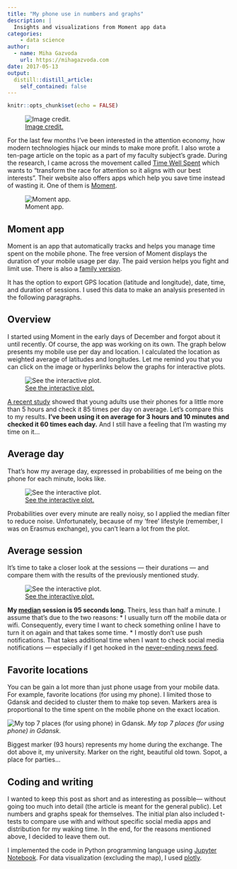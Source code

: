 ```yaml
---
title: "My phone use in numbers and graphs"
description: |
  Insights and visualizations from Moment app data
categories:
    - data science
author:
  - name: Miha Gazvoda
    url: https://mihagazvoda.com
date: 2017-05-13
output:
  distill::distill_article:
    self_contained: false
---
```


```r
knitr::opts_chunk$set(echo = FALSE)
```

![[Image credit.](http://abcnews.go.com/US/apps-secretly-spy-cellphone/story?id=34950812)](https://cdn-images-1.medium.com/max/3200/1*HMOfjOwtbLoHEcYJb2Gs7w.jpeg)

For the last few months I’ve been interested in the attention economy, how modern technologies hijack our minds to make more profit. I also wrote a ten-page article on the topic as a part of my faculty subject’s grade. During the research, I came across the movement called [Time Well Spent](http://www.timewellspent.io/) which wants to “transform the race for attention so it aligns with our best interests”. Their website also offers apps which help you save time instead of wasting it. One of them is [Moment](https://inthemoment.io/).

![Moment app.](https://cdn-images-1.medium.com/max/2000/1*1gKqtcYtiw6mguy_t75l1A.png)

## Moment app

Moment is an app that automatically tracks and helps you manage time spent on the mobile phone. The free version of Moment displays the duration of your mobile usage per day. The paid version helps you fight and limit use. There is also a [family version](https://inthemoment.io/family).

It has the option to export GPS location (latitude and longitude), date, time, and duration of sessions. I used this data to make an analysis presented in the following paragraphs.

## Overview

I started using Moment in the early days of December and forgot about it until recently. Of course, the app was working on its own. The graph below presents my mobile use per day and location. I calculated the location as weighted average of latitudes and longitudes. Let me remind you that you can click on the image or hyperlinks below the graphs for interactive plots.

![[See the interactive plot.](https://plot.ly/~mihagazvoda/17)](https://cdn-images-1.medium.com/max/3704/1*-odzSqWRHmncZPf87jcq9g.png)

[A recent study](https://www.researchgate.net/publication/283305882_Beyond_Self-Report_Tools_to_Compare_Estimated_and_Real-World_Smartphone_Use) showed that young adults use their phones for a little more than 5 hours and check it 85 times per day on average. Let’s compare this to my results. **I’ve been using it on average for 3 hours and 10 minutes and checked it 60 times each day.** And I still have a feeling that I’m wasting my time on it…

## Average day

That’s how my average day, expressed in probabilities of me being on the phone for each minute, looks like.

![[See the interactive plot.](https://plot.ly/~mihagazvoda/21)](https://cdn-images-1.medium.com/max/3704/1*-ZqXMYrzYfSBrs8O7yzzPQ.png)

Probabilities over every minute are really noisy, so I applied the median filter to reduce noise. Unfortunately, because of my ‘free’ lifestyle (remember, I was on Erasmus exchange), you can’t learn a lot from the plot.

## Average session

It’s time to take a closer look at the sessions — their durations — and compare them with the results of the previously mentioned study.

![[See the interactive plot.](https://plot.ly/~mihagazvoda/19)](https://cdn-images-1.medium.com/max/3704/1*GZRU88irTLvgiOkDzYayOA.png)

**My [median](https://en.wikipedia.org/wiki/Median) session is 95 seconds long.** Theirs, less than half a minute. I assume that’s due to the two reasons:
* I usually turn off the mobile data or wifi. Consequently, every time I want to check something online I have to turn it on again and that takes some time.
* I mostly don’t use push notifications. That takes additional time when I want to check social media notifications — especially if I get hooked in the [never-ending news feed](https://journal.thriveglobal.com/how-technology-hijacks-peoples-minds-from-a-magician-and-google-s-design-ethicist-56d62ef5edf3).

## Favorite locations

You can be gain a lot more than just phone usage from your mobile data. For example, favorite locations (for using my phone). I limited those to Gdansk and decided to cluster them to make top seven. Markers area is proportional to the time spent on the mobile phone on the exact location.

![My top 7 places (for using phone) in Gdansk.](https://cdn-images-1.medium.com/max/2000/1*lc02xXZy0U12zB2fTIbuIw.png) *My top 7 places (for using phone) in Gdansk.*

Biggest marker (93 hours) represents my home during the exchange. The dot above it, my university. Marker on the right, beautiful old town. Sopot, a place for parties…

## Coding and writing

I wanted to keep this post as short and as interesting as possible— without going too much into detail (the article is meant for the general public). Let numbers and graphs speak for themselves. The initial plan also included t-tests to compare use with and without specific social media apps and distribution for my waking time. In the end, for the reasons mentioned above, I decided to leave them out.

I implemented the code in Python programming language using [Jupyter Notebook](http://jupyter.org/). For data visualization (excluding the map), I used [plotly](https://plot.ly/).


